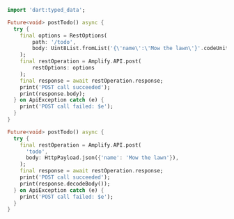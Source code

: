 <BlockSwitcher>

<Block name="Stable (Mobile)">

  ```dart
  import 'dart:typed_data';

  Future<void> postTodo() async {
    try {
      final options = RestOptions(
          path: '/todo',
          body: Uint8List.fromList('{\'name\':\'Mow the lawn\'}'.codeUnits)
      );
      final restOperation = Amplify.API.post(
          restOptions: options
      );
      final response = await restOperation.response;
      print('POST call succeeded');
      print(response.body);
    } on ApiException catch (e) {
      print('POST call failed: $e');
    }
  }
  ```

</Block>

<Block name = "Developer Preview (Mobile, Web & Desktop)">

  ```dart
  Future<void> postTodo() async {
    try {
      final restOperation = Amplify.API.post(
        'todo',
        body: HttpPayload.json({'name': 'Mow the lawn'}),
      );
      final response = await restOperation.response;
      print('POST call succeeded');
      print(response.decodeBody());
    } on ApiException catch (e) {
      print('POST call failed: $e');
    }
  }
  ```
  
</Block>

</BlockSwitcher>

